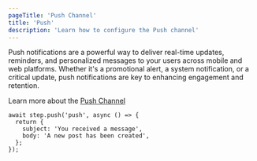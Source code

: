 ```yaml
---
pageTitle: 'Push Channel'
title: 'Push'
description: 'Learn how to configure the Push channel'
---
```


Push notifications are a powerful way to deliver real-time updates, reminders, and personalized messages to your users across mobile and web platforms.
Whether it's a promotional alert, a system notification, or a critical update, push notifications are key to enhancing engagement and retention.

Learn more about the [Push Channel](/platform/integrations/push)

```tsx
await step.push('push', async () => {
  return {
    subject: 'You received a message',
    body: 'A new post has been created',
  };
});
```
